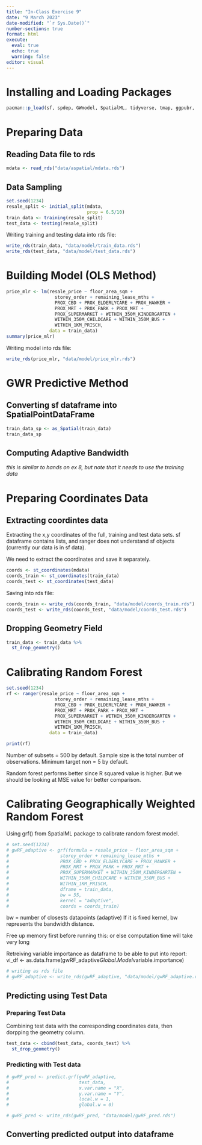 ```yaml
---
title: "In-Class Exercise 9"
date: "9 March 2023"
date-modified: "`r Sys.Date()`"
number-sections: true
format: html
execute: 
  eval: true
  echo: true
  warning: false
editor: visual
---
```


# Installing and Loading Packages

```r
pacman::p_load(sf, spdep, GWmodel, SpatialML, tidyverse, tmap, ggpubr, olsrr, devtools, rsample)
```

# Preparing Data

## Reading Data file to rds

```r
mdata <- read_rds("data/aspatial/mdata.rds")
```

## Data Sampling

```r
set.seed(1234)
resale_split <- initial_split(mdata,
                              prop = 6.5/10)
train_data <- training(resale_split)
test_data <- testing(resale_split)
```

Writing training and testing data into rds file:

```r
write_rds(train_data, "data/model/train_data.rds")
write_rds(test_data, "data/model/test_data.rds")
```

# Building Model (OLS Method)

```r
price_mlr <- lm(resale_price ~ floor_area_sqm + 
                  storey_order + remaining_lease_mths +
                  PROX_CBD + PROX_ELDERLYCARE + PROX_HAWKER + 
                  PROX_MRT + PROX_PARK + PROX_MRT + 
                  PROX_SUPERMARKET + WITHIN_350M_KINDERGARTEN +
                  WITHIN_350M_CHILDCARE + WITHIN_350M_BUS +
                  WITHIN_1KM_PRISCH,
                data = train_data)
summary(price_mlr)
```

Writing model into rds file:

```r
write_rds(price_mlr, "data/model/price_mlr.rds")
```

# GWR Predictive Method

## Converting sf dataframe into SpatialPointDataFrame

```r
train_data_sp <- as_Spatial(train_data)
train_data_sp
```

## Computing Adaptive Bandwidth

*this is similar to hands on ex 8, but note that it needs to use the training data*

# Preparing Coordinates Data

## Extracting coordintes data

Extracting the x,y coordinates of the full, training and test data sets. sf dataframe contains lists, and ranger does not understand sf objects (currently our data is in sf data).

We need to extract the coordinates and save it separately.

```r
coords <- st_coordinates(mdata)
coords_train <- st_coordinates(train_data)
coords_test <- st_coordinates(test_data)
```

Saving into rds file:

```r
coords_train <- write_rds(coords_train, "data/model/coords_train.rds")
coords_test <- write_rds(coords_test, "data/model/coords_test.rds")
```

## Dropping Geometry Field

```r
train_data <- train_data %>%
  st_drop_geometry()
```

# Calibrating Random Forest

```r
set.seed(1234)
rf <- ranger(resale_price ~ floor_area_sqm + 
                  storey_order + remaining_lease_mths +
                  PROX_CBD + PROX_ELDERLYCARE + PROX_HAWKER + 
                  PROX_MRT + PROX_PARK + PROX_MRT + 
                  PROX_SUPERMARKET + WITHIN_350M_KINDERGARTEN +
                  WITHIN_350M_CHILDCARE + WITHIN_350M_BUS +
                  WITHIN_1KM_PRISCH,
                data = train_data)
```

```r
print(rf)
```

Number of subsets = 500 by default. Sample size is the total number of observations. Minimum target non = 5 by default.

Random forest performs better since R squared value is higher. But we should be looking at MSE value for better comparison.

# Calibrating Geographically Weighted Random Forest

Using grf() from SpatialML package to calibrate random forest model.

```r
# set.seed(1234)
# gwRF_adaptive <- grf(formula = resale_price ~ floor_area_sqm + 
#                   storey_order + remaining_lease_mths +
#                   PROX_CBD + PROX_ELDERLYCARE + PROX_HAWKER + 
#                   PROX_MRT + PROX_PARK + PROX_MRT + 
#                   PROX_SUPERMARKET + WITHIN_350M_KINDERGARTEN +
#                   WITHIN_350M_CHILDCARE + WITHIN_350M_BUS +
#                   WITHIN_1KM_PRISCH,
#                   dframe = train_data,
#                   bw = 55,
#                   kernel = "adaptive",
#                   coords = coords_train)
```

bw = number of closests datapoints (adaptive) If it is fixed kernel, bw represents the bandwidth distance.

Free up memory first before running this: or else computation time will take very long

Retreiving variable importance as dataframe to be able to put into report: vi_df \<- as.data.frame(gwRF_adaptive$Global.Model$variable.importance)

```r
# writing as rds file
# gwRF_adaptive <- write_rds(gwRF_adaptive, "data/model/gwRF_adaptive.rds")
```

## Predicting using Test Data

### Preparing Test Data

Combining test data with the corresponding coordinates data, then dorpping the geometry column.

```r
test_data <- cbind(test_data, coords_test) %>%
  st_drop_geometry()
```

### Predicting with Test data

```r
# gwRF_pred <- predict.grf(gwRF_adaptive,
#                          test_data,
#                          x.var.name = "X",
#                          y.var.name = "Y",
#                          local.w = 1,
#                          global.w = 0)
```

```r
# gwRF_pred <- write_rds(gwRF_pred, "data/model/gwRF_pred.rds")
```

## Converting predicted output into dataframe
